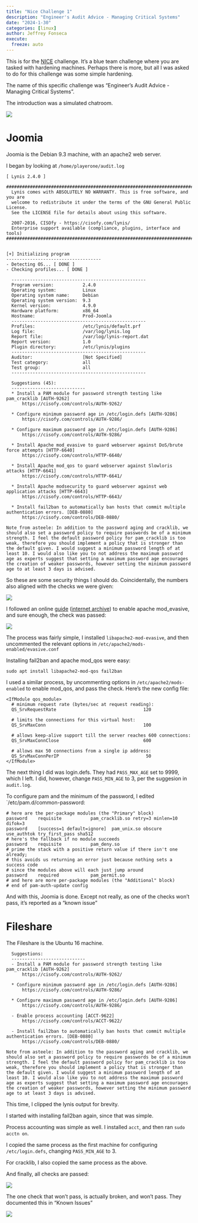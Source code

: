 ```yaml
---
title: "Nice Challenge 1"
description: "Engineer's Audit Advice - Managing Critical Systems"
date: "2024-1-30"
categories: [linux]
author: Jeffrey Fonseca
execute:
  freeze: auto
---
```


This is for the [NICE](https://nice-challenge.com/) challenge. It's a blue team challenge where you are tasked with hardening machines. Perhaps there is more, but all I was asked to do for this challenge was some simple hardening. 

The name of this specific challenge was "Engineer's Audit Advice - Managing Critical Systems".


The introduction was a simulated chatroom. 

![](images/chatroom.png)

# Joomia

Joomia is the Debian 9.3 machine, with an apache2 web server. 

I began by looking at `/home/playerone/audit.log`

```.default
[ Lynis 2.4.0 ]

################################################################################
  Lynis comes with ABSOLUTELY NO WARRANTY. This is free software, and you are
  welcome to redistribute it under the terms of the GNU General Public License.
  See the LICENSE file for details about using this software.

  2007-2016, CISOfy - https://cisofy.com/lynis/
  Enterprise support available (compliance, plugins, interface and tools)
################################################################################


[+] Initializing program
------------------------------------
- Detecting OS... [ DONE ]
- Checking profiles... [ DONE ]

  ---------------------------------------------------
  Program version:           2.4.0
  Operating system:          Linux
  Operating system name:     Debian
  Operating system version:  9.3
  Kernel version:            4.9.0
  Hardware platform:         x86_64
  Hostname:                  Prod-Joomla
  ---------------------------------------------------
  Profiles:                  /etc/lynis/default.prf
  Log file:                  /var/log/lynis.log
  Report file:               /var/log/lynis-report.dat
  Report version:            1.0
  Plugin directory:          /etc/lynis/plugins
  ---------------------------------------------------
  Auditor:                   [Not Specified]
  Test category:             all
  Test group:                all
  ---------------------------------------------------

  Suggestions (45):
  ----------------------------
  * Install a PAM module for password strength testing like pam_cracklib [AUTH-9262] 
      https://cisofy.com/controls/AUTH-9262/

  * Configure minimum password age in /etc/login.defs [AUTH-9286] 
      https://cisofy.com/controls/AUTH-9286/

  * Configure maximum password age in /etc/login.defs [AUTH-9286] 
      https://cisofy.com/controls/AUTH-9286/

  * Install Apache mod_evasive to guard webserver against DoS/brute force attempts [HTTP-6640] 
      https://cisofy.com/controls/HTTP-6640/

  * Install Apache mod_qos to guard webserver against Slowloris attacks [HTTP-6641] 
      https://cisofy.com/controls/HTTP-6641/

  * Install Apache modsecurity to guard webserver against web application attacks [HTTP-6643] 
      https://cisofy.com/controls/HTTP-6643/

  * Install fail2ban to automatically ban hosts that commit multiple authentication errors. [DEB-0880]
      https://cisofy.com/controls/DEB-0880/

Note from asteele: In addition to the password aging and cracklib, we should also set a password policy to require passwords be of a minimum strength. I feel the default password policy for pam_cracklib is too weak, therefore you should implement a policy that is stronger than the default given. I would suggest a minimum password length of at least 10. I would also like you to not address the maximum password age as experts suggest that setting a maximum password age encourages the creation of weaker passwords, however setting the minimum password age to at least 3 days is advised.
```


So these are some security things I should do. Coincidentally, the numbers also aligned with the checks we were given:

![](images/checksintro.png)

I followed an online [guide](https://phoenixnap.com/kb/apache-mod-evasive) ([internet archive](https://web.archive.org/web/20231130023256/https://phoenixnap.com/kb/apache-mod-evasive)) to enable apache mod_evasive, and sure enough, the check was passed:

![](images/joomiafirst.png)

The process was fairly simple, I installed `libapache2-mod-evasive`, and then uncommented the relevant options in `/etc/apache2/mods-enabled/evasive.conf`

Installing fail2ban and apache mod_qos were easy:

`sudo apt install libapache2-mod-qos fail2ban`

I used a similar process, by uncommenting options in `/etc/apache2/mods-enabled` to enable mod_qos, and pass the check. Here's the new config file:

```.default
<IfModule qos_module>
  # minimum request rate (bytes/sec at request reading):
  QS_SrvRequestRate                                 120

  # limits the connections for this virtual host:
  QS_SrvMaxConn                                     100

  # allows keep-alive support till the server reaches 600 connections:
  QS_SrvMaxConnClose                                600

  # allows max 50 connections from a single ip address:
  QS_SrvMaxConnPerIP                                 50
</IfModule>
```

The next thing I did was login.defs. They had `PASS_MAX_AGE` set to 9999, which I left. I did, however, change `PASS_MIN_AGE` to 3, per the suggesion in `audit.log`. 


To configure pam and the minimum of the password, I edited `/etc/pam.d/common-password:


```.default

# here are the per-package modules (the "Primary" block)
password	requisite			pam_cracklib.so retry=3 minlen=10 difok=3
password	[success=1 default=ignore]	pam_unix.so obscure use_authtok try_first_pass sha512
# here's the fallback if no module succeeds
password	requisite			pam_deny.so
# prime the stack with a positive return value if there isn't one already;
# this avoids us returning an error just because nothing sets a success code
# since the modules above will each just jump around
password	required			pam_permit.so
# and here are more per-package modules (the "Additional" block)
# end of pam-auth-update config
```

And with this, Joomia is done. Except not really, as one of the checks won't pass, it's reported as a "known issue"


# Fileshare

The Fileshare is the Ubuntu 16 machine. 

```.default

  Suggestions:
  ----------------------------
  - Install a PAM module for password strength testing like pam_cracklib [AUTH-9262]
      https://cisofy.com/controls/AUTH-9262/
  
  * Configure minimum password age in /etc/login.defs [AUTH-9286] 
      https://cisofy.com/controls/AUTH-9286/

  * Configure maximum password age in /etc/login.defs [AUTH-9286] 
      https://cisofy.com/controls/AUTH-9286/

  - Enable process accounting [ACCT-9622]
      https://cisofy.com/controls/ACCT-9622/

  - Install fail2ban to automatically ban hosts that commit multiple authentication errors. [DEB-0880]
      https://cisofy.com/controls/DEB-0880/

Note from asteele: In addition to the password aging and cracklib, we should also set a password policy to require passwords be of a minimum strength. I feel the default password policy for pam_cracklib is too weak, therefore you should implement a policy that is stronger than the default given. I would suggest a minimum password length of at least 10. I would also like you to not address the maximum password age as experts suggest that setting a maximum password age encourages the creation of weaker passwords, however setting the minimum password age to at least 3 days is advised.
```

This time, I clipped the lynis output for brevity. 

I started with installing fail2ban again, since that was simple.

Process accounting was simple as well. I installed `acct`, and then ran `sudo acctn on`. 

I copied the same process as the first machine for configuring `/etc/login.defs`, changing `PASS_MIN_AGE` to 3.

For cracklib, I also copied the same process as the above. 


And finally, all checks are passed:

![](images/allchecks.png)

The one check that won't pass, is actually broken, and won't pass. They documented this in "Known Issues"

![](images/knownissues.png)





